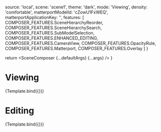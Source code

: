 

<Meta title="Tests/Matterport" component={SceneComposer} argTypes={argTypes} />

  source: 'local',
  scene: 'scene1',
  theme: 'dark',
  mode: 'Viewing',
  density: 'comfortable',
  matterportModelId: 'cZowU1FxWEQ',
  matterportApplicationKey: '',
  features: [
    COMPOSER_FEATURES.SceneHierarchyReorder,
    COMPOSER_FEATURES.SceneHierarchySearch,
    COMPOSER_FEATURES.SubModelSelection,
    COMPOSER_FEATURES.ENHANCED_EDITING,
    COMPOSER_FEATURES.CameraView,
    COMPOSER_FEATURES.OpacityRule,
    COMPOSER_FEATURES.Matterport,
    COMPOSER_FEATURES.Overlay
  ]
}

  return <SceneComposer {...defaultArgs} {...args} />
}

# Viewing

<Canvas>
  <Story name='Viewer'
    height='500px'
    parameters={{ controls: { include: ['matterportModelId', 'matterportApplicationKey', 'onSelectionChanged', 'onWidgetClick'], hideNoControlsWarning: true }}}
    args={{ ...defaultArgs, scene: 'CookieFactoryWaterTank' }}>
    {Template.bind({})}
  </Story>
</Canvas>

# Editing
<Canvas>
  <Story name='Editor'
    height='500px'
    parameters={{ controls: { include: ['matterportModelId', 'matterportApplicationKey', 'onSelectionChanged', 'onWidgetClick'], hideNoControlsWarning: true }}}
    args={{ ...defaultArgs, scene: 'CookieFactoryWaterTankMatterportTag', mode: 'Editing' }}>
    {Template.bind({})}
  </Story>
</Canvas>

